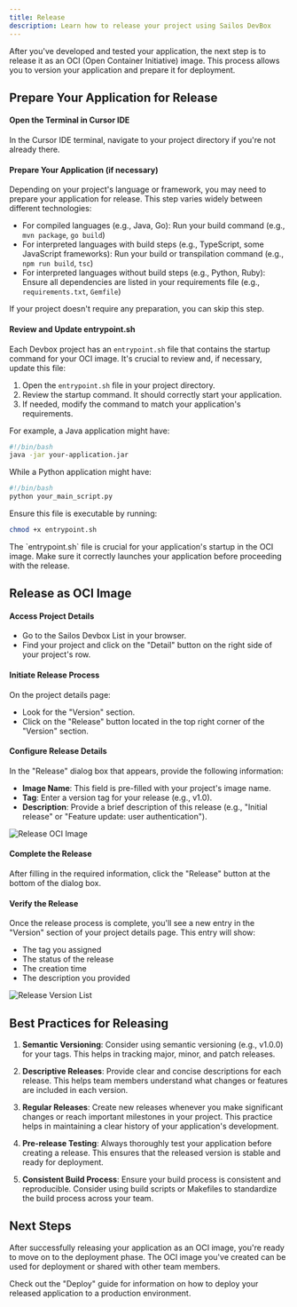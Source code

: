 ```yaml
---
title: Release
description: Learn how to release your project using Sailos DevBox
---
```


After you've developed and tested your application, the next step is to release it as an OCI (Open Container Initiative) image. This process allows you to version your application and prepare it for deployment.

## Prepare Your Application for Release

<div className='steps [&_h4]:step'>

<h4>Open the Terminal in Cursor IDE</h4>

In the Cursor IDE terminal, navigate to your project directory if you're not already there.

<h4>Prepare Your Application (if necessary)</h4>

Depending on your project's language or framework, you may need to prepare your application for release. This step varies widely between different technologies:

- For compiled languages (e.g., Java, Go):
  Run your build command (e.g., `mvn package`, `go build`)
- For interpreted languages with build steps (e.g., TypeScript, some JavaScript frameworks):
  Run your build or transpilation command (e.g., `npm run build`, `tsc`)
- For interpreted languages without build steps (e.g., Python, Ruby):
  Ensure all dependencies are listed in your requirements file (e.g., `requirements.txt`, `Gemfile`)

If your project doesn't require any preparation, you can skip this step.

<h4>Review and Update entrypoint.sh</h4>

Each Devbox project has an `entrypoint.sh` file that contains the startup command for your OCI image. It's crucial to review and, if necessary, update this file:

1. Open the `entrypoint.sh` file in your project directory.
2. Review the startup command. It should correctly start your application.
3. If needed, modify the command to match your application's requirements.

For example, a Java application might have:

```bash
#!/bin/bash
java -jar your-application.jar
```

While a Python application might have:

```bash
#!/bin/bash
python your_main_script.py
```

Ensure this file is executable by running:

```bash
chmod +x entrypoint.sh
```

<Callout type="info">
  The `entrypoint.sh` file is crucial for your application's startup in the OCI image. Make sure it correctly launches your application before proceeding with the release.
</Callout>

</div>

## Release as OCI Image

<div className='steps [&_h4]:step'>

<h4>Access Project Details</h4>

- Go to the Sailos Devbox List in your browser.
- Find your project and click on the "Detail" button on the right side of your project's row.

<h4>Initiate Release Process</h4>

On the project details page:
- Look for the "Version" section.
- Click on the "Release" button located in the top right corner of the "Version" section.

<h4>Configure Release Details</h4>

In the "Release" dialog box that appears, provide the following information:
- **Image Name**: This field is pre-filled with your project's image name.
- **Tag**: Enter a version tag for your release (e.g., v1.0).
- **Description**: Provide a brief description of this release (e.g., "Initial release" or "Feature update: user authentication").

![Release OCI Image](./images/devbox-release-oci-image.png)

<h4>Complete the Release</h4>

After filling in the required information, click the "Release" button at the bottom of the dialog box.

<h4>Verify the Release</h4>

Once the release process is complete, you'll see a new entry in the "Version" section of your project details page. This entry will show:
- The tag you assigned
- The status of the release
- The creation time
- The description you provided

![Release Version List](./images/devbox-release-version-lists.png)

</div>

## Best Practices for Releasing

1. **Semantic Versioning**: Consider using semantic versioning (e.g., v1.0.0) for your tags. This helps in tracking major, minor, and patch releases.

2. **Descriptive Releases**: Provide clear and concise descriptions for each release. This helps team members understand what changes or features are included in each version.

3. **Regular Releases**: Create new releases whenever you make significant changes or reach important milestones in your project. This practice helps in maintaining a clear history of your application's development.

4. **Pre-release Testing**: Always thoroughly test your application before creating a release. This ensures that the released version is stable and ready for deployment.

5. **Consistent Build Process**: Ensure your build process is consistent and reproducible. Consider using build scripts or Makefiles to standardize the build process across your team.

## Next Steps

After successfully releasing your application as an OCI image, you're ready to move on to the deployment phase. The OCI image you've created can be used for deployment or shared with other team members. 

Check out the "Deploy" guide for information on how to deploy your released application to a production environment.
